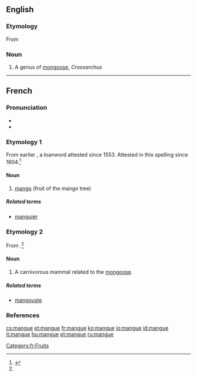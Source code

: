 {{also|Mangue}}
==English==

===Etymology===
From {{etyl|fr}} {{term|manger|lang=fr}}

===Noun===
{{en-noun}}

# A genus of [[mongoose]], ''Crossarchus''

----
==French==
{{wikipedia|lang=fr}}

===Pronunciation===
* {{IPA|/mɑ̃ɡ/|lang=fr}}
* {{audio|Fr-mangue.ogg|mangue}}

===Etymology 1===
From earlier {{term|manga}}, a loanword attested since 1553. Attested in this spelling since 1604.<ref name="TLFi">{{R:TLFi}}</ref>

====Noun====
{{fr-noun|f}}

# [[mango]] (fruit of the mango tree)

=====Related terms=====
*[[manguier]]

===Etymology 2===
From {{term|mangouste||mongoose}}.<ref name="TLFi"/>

====Noun====
{{fr-noun|f}}

# A carnivorous mammal related to the [[mongoose]].

=====Related terms=====
* [[mangouste]]

===References===
<references/>

[[Category:fr:Fruits]]

[[cs:mangue]]
[[et:mangue]]
[[fr:mangue]]
[[ko:mangue]]
[[io:mangue]]
[[id:mangue]]
[[it:mangue]]
[[hu:mangue]]
[[pt:mangue]]
[[ru:mangue]]